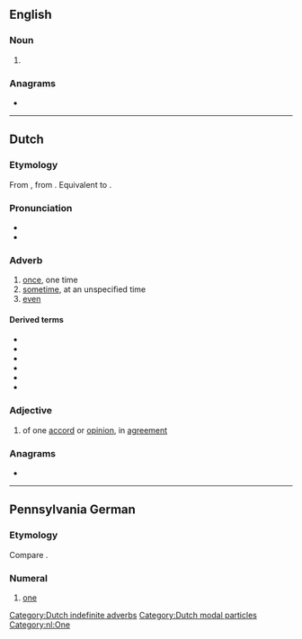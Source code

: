 {{also|êens}}
==English==

===Noun===
{{head|en|noun plural form}}

# {{plural of|een|lang=en}}

===Anagrams===
* {{anagrams|en|Nees|esne|seen|sene|snee}}

----

==Dutch==

===Etymology===
From {{inh|nl|dum|eens}}, from {{inh|nl|odt|ēnis}}. Equivalent to {{affix|nl|een|-s}}.

===Pronunciation===
* {{IPA|/eːns/|lang=nl}}
* {{audio|Nl-eens.ogg|Audio|lang=nl}}

===Adverb===
{{nl-adv}}

# [[once]], one time
# [[sometime]], at an unspecified time
# [[even]]

====Derived terms====
{{top4}}
* {{l|nl|ineens}}
* {{l|nl|niet eens}}
* {{l|nl|nog eens}}
* {{l|nl|nog wel eens}}
* {{l|nl|opeens}}
* {{l|nl|wel eens}}
{{bottom}}

===Adjective===
{{nl-adj|pred}}

# of one [[accord]] or [[opinion]], in [[agreement]]

===Anagrams===
* {{l|nl|snee}}

[[Category:Dutch indefinite adverbs]]
[[Category:Dutch modal particles]]
[[Category:nl:One]]

----

==Pennsylvania German==

===Etymology===
Compare {{cog|de|eins}}.

===Numeral===
{{head|pdc|numeral}}

# {{lb|pdc|cardinal}} [[one]]